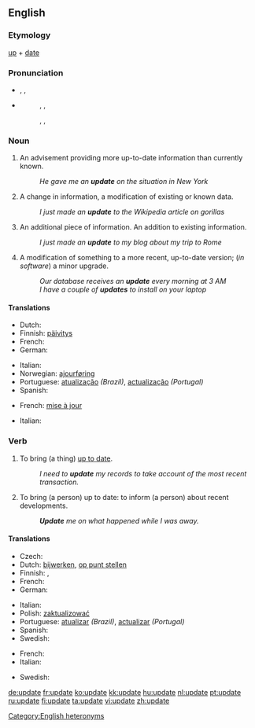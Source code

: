 {{wikipedia|dab=update}}
==English==
===Etymology===
[[up]] + [[date]]

===Pronunciation===
{{rft}}

* {{a|US}} {{enPR|ŭp'dāt}}, {{IPA|/ˈʌpdeɪt/}}, {{SAMPA|/"VpdeIt/}}
* {{a|UK}}
*: {{sense|noun}} {{enPR|ŭp'dāt}}, {{IPA|/ˈʌpdeɪt/}}, {{SAMPA|/"VpdeIt/}}
*: {{sense|verb}} {{enPR|ŭpdāt'}}, {{IPA|/ʌpˈdeɪt/}}, {{SAMPA|/Vp"deIt/}}

===Noun===
{{en-noun}}

# An advisement providing more up-to-date information than currently known.
#: ''He gave me an '''update''' on the situation in New York''
# A change in information, a modification of existing or known data.
#: ''I just made an '''update''' to the Wikipedia article on gorillas''
# An additional piece of information.  An addition to existing information.
#: ''I just made an '''update''' to my blog about my trip to Rome''
# A modification of something to a more recent, up-to-date version; (''in software'') a minor upgrade.
#: ''Our database receives an '''update''' every morning at 3 AM''
#: ''I have a couple of '''updates''' to install on your laptop''

====Translations====
{{trans-top|action of making something up to date}}
* Dutch: {{t+|nl|bijwerking|f}}
* Finnish: [[päivitys]]
* French: {{t+|fr|mise à jour|f}}
* German: {{t-|de|Aktualisierung|f}}
{{trans-mid}}
* Italian: {{t+|it|aggiornamento|m}}
* Norwegian: [[ajourføring]]
* Portuguese: [[atualização]] {{f}} ''(Brazil)'', [[actualização]] {{f}} ''(Portugal)''
* Spanish: {{t-|es|actualización|f}}
{{trans-bottom}}

{{trans-top|action of advising someone so that they are up to date}}
* French: [[mise à jour]] {{f}}
{{trans-mid}}
* Italian: {{t+|it|aggiornamento|m}}
{{trans-bottom}}

===Verb===
{{en-verb|updat|ing}}

# {{transitive}} To bring (a thing) [[up to date]].
#: ''I need to '''update''' my records to take account of the most recent transaction.''
# {{transitive}} To bring (a person) up to date: to inform (a person) about recent developments.
#: '''''Update''' me on what happened while I was away.''

====Translations====
{{trans-top|make something up to date}}
* Czech: {{t-|cs|aktualizovat}}
* Dutch: [[bijwerken]], [[op punt stellen]]
* Finnish: {{t-|fi|päivittää}}, {{t-|fi|ajantasaistaa}}
* French: {{t+|fr|mettre à jour}}
* German: {{t+|de|aktualisieren}}
{{trans-mid}}
* Italian: {{t-|it|aggiornare}}
* Polish: [[zaktualizować]]
* Portuguese: [[atualizar]] ''(Brazil)'', [[actualizar]] ''(Portugal)''
* Spanish: {{t+|es|actualizar}}
* Swedish: {{t+|sv|uppdatera}}
{{trans-bottom}}

{{trans-top|advise a person so that they are up to date}}
* French: {{t+|fr|mettre à jour}}
* Italian: {{t-|it|aggiornare}}
{{trans-mid}}
* Swedish: {{t+|sv|uppdatera}}
{{trans-bottom}}

[[Category:English heteronyms]]

[[de:update]]
[[fr:update]]
[[ko:update]]
[[kk:update]]
[[hu:update]]
[[nl:update]]
[[pt:update]]
[[ru:update]]
[[fi:update]]
[[ta:update]]
[[vi:update]]
[[zh:update]]